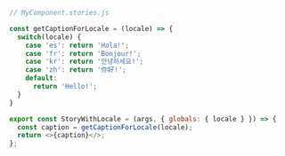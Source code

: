 ```js
// MyComponent.stories.js

const getCaptionForLocale = (locale) => {
  switch(locale) {
    case 'es': return 'Hola!';
    case 'fr': return 'Bonjour!';
    case 'kr': return '안녕하세요!';
    case 'zh': return '你好!';
    default:
      return 'Hello!';
  }
}

export const StoryWithLocale = (args, { globals: { locale } }) => {
  const caption = getCaptionForLocale(locale);
  return <>{caption}</>;
};
```